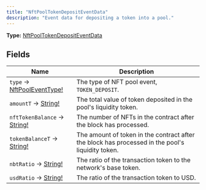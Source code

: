 ```yaml
---
title: "NftPoolTokenDepositEventData"
description: "Event data for depositing a token into a pool."
---
```


**Type:** [NftPoolTokenDepositEventData](/api-reference/types/nftpooltokendepositeventdata)

## Fields

| Name | Description |
|------|-------------|
| `type` → [NftPoolEventType!](/api-reference/types/nftpooleventtype) | The type of NFT pool event, `TOKEN_DEPOSIT`. |
| `amountT` → [String!](/api-reference/types/string) | The total value of token deposited in the pool's liquidity token. |
| `nftTokenBalance` → [String!](/api-reference/types/string) | The number of NFTs in the contract after the block has processed. |
| `tokenBalanceT` → [String!](/api-reference/types/string) | The amount of token in the contract after the block has processed in the pool's liquidity token. |
| `nbtRatio` → [String!](/api-reference/types/string) | The ratio of the transaction token to the network's base token. |
| `usdRatio` → [String!](/api-reference/types/string) | The ratio of the transaction token to USD. |

